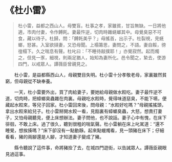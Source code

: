 # 《杜小雷》

> 杜小雷，益都之西山人。母雙盲。杜事之孝，家雖貧，甘旨無缺。一日將他適，市肉付妻，令作餺飥。妻最忤逆，切肉時雜蜣螂其中。母覺臭惡不可食，藏以待子。杜歸，問：「餺飥美乎？」母搖首，出示子。杜裂視，見蜣螂，怒甚。入室欲撻妻，又恐母聞。上榻籌思，妻問之，不語。妻自餒，徬徨榻下。久之喘息有聲。杜叱曰：「不睡待敲撲耶！」亦覺寂然。起而燭之，但見一豕，細視，則兩足猶人，始知為妻所化。邑令聞之，縶去，使游四門，以戒眾人。譚薇臣曾親見之。

&emsp;&emsp;杜小雷，是益都縣西山人，母親雙目失明。杜小雷十分孝敬老母，家裏雖然貧窮，但母親從不缺奉養。

&emsp;&emsp;一天，杜小雷要外出，買了肉給妻子，要她給母親做水餃吃。妻子最忤逆不道，切肉時，把蟑螂臭蟲雜在肉裏。母親吃水餃時，覺得味道惡臭，不能下嚥，便藏起水餃來，等兒子回家。杜小雷回來後，問母親：“水餃好吃嗎？”母親搖搖頭，拿出水餃來給兒子。杜小雷掰開水餃一看，見餡裏有蟑螂臭蟲，大怒，想責打妻子，又怕母親聽見，便上床想辦法。妻子問他，也不說話。妻子心中有愧，在床下徘徊，不敢上床。過了很久，聽到很粗的喘氣聲。杜小雷躺在床上叱駡道：“還不睡覺，想挨揍嗎？”床下卻沒有一點動靜。起來點蠟燭看，見一頭豬在床下；仔細看看，豬的兩腳還是人腳，才知道妻子變成了豬。

&emsp;&emsp;縣令聽說了這件事，命將豬拴了去，在城四門遊街，以告誡眾人。譚薇臣親眼見過這事。
